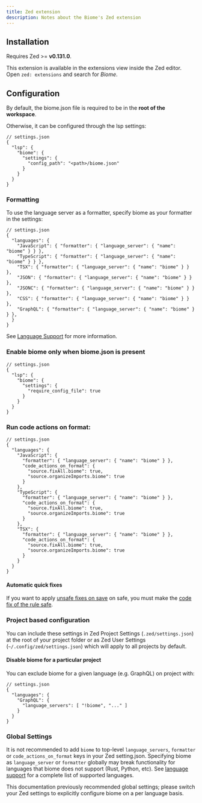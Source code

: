 ```yaml
---
title: Zed extension
description: Notes about the Biome's Zed extension
---
```


## Installation

Requires Zed >= **v0.131.0**.

This extension is available in the extensions view inside the Zed editor. Open `zed: extensions` and search for _Biome_.

## Configuration

By default, the biome.json file is required to be in the **root of the workspace**.

Otherwise, it can be configured through the lsp settings:

```jsonc
// settings.json
{
  "lsp": {
    "biome": {
      "settings": {
        "config_path": "<path>/biome.json"
      }
    }
  }
}
```

### Formatting

To use the language server as a formatter, specify biome as your formatter in the settings:

```jsonc
// settings.json
{
  "languages": {
    "JavaScript": { "formatter": { "language_server": { "name": "biome" } } },
    "TypeScript": { "formatter": { "language_server": { "name": "biome" } } },
    "TSX": { "formatter": { "language_server": { "name": "biome" } } },
    "JSON": { "formatter": { "language_server": { "name": "biome" } } },
    "JSONC": { "formatter": { "language_server": { "name": "biome" } } },
    "CSS": { "formatter": { "language_server": { "name": "biome" } } },
    "GraphQL": { "formatter": { "language_server": { "name": "biome" } } },
  }
}
```

See [Language Support](/internals/language-support) for more information.

### Enable biome only when biome.json is present

```jsonc
// settings.json
{
  "lsp": {
    "biome": {
      "settings": {
        "require_config_file": true
      }
    }
  }
}
```

### Run code actions on format:

```jsonc
// settings.json
{
  "languages": {
    "JavaScript": {
      "formatter": { "language_server": { "name": "biome" } },
      "code_actions_on_format": {
        "source.fixAll.biome": true,
        "source.organizeImports.biome": true
      }
    },
    "TypeScript": {
      "formatter": { "language_server": { "name": "biome" } },
      "code_actions_on_format": {
        "source.fixAll.biome": true,
        "source.organizeImports.biome": true
      }
    },
    "TSX": {
      "formatter": { "language_server": { "name": "biome" } },
      "code_actions_on_format": {
        "source.fixAll.biome": true,
        "source.organizeImports.biome": true
      }
    }
  }
}
```

#### Automatic quick fixes

If you want to apply [unsafe fixes on save](/linter/#unsafe-fixes) on safe, you must make the [code fix of the rule safe](/linter/#configure-the-code-fix).

### Project based configuration

You can include these settings in Zed Project Settings (`.zed/settings.json`) at the root of your project folder or as Zed User Settings (`~/.config/zed/settings.json`) which will apply to all projects by default.

#### Disable biome for a particular project

You can exclude biome for a given language (e.g. GraphQL) on project with:

```jsonc
// settings.json
{
  "languages": {
    "GraphQL": {
      "language_servers": [ "!biome", "..." ]
    }
  }
}
```

### Global Settings

It is not recommended to add `biome` to top-level `language_servers`, `formatter` or `code_actions_on_format` keys in your Zed setting.json. Specifying biome as `language_server` or `formatter` globally may break functionality for languages that biome does not support (Rust, Python, etc).  See [language support](/internals/language-support) for a complete list of supported languages.

This documentation previously recommended global settings; please switch your Zed settings to explicitly configure biome on a per language basis.
